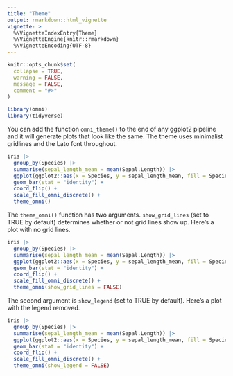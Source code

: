 ```yaml
---
title: "Theme"
output: rmarkdown::html_vignette
vignette: >
  %\VignetteIndexEntry{Theme}
  %\VignetteEngine{knitr::rmarkdown}
  %\VignetteEncoding{UTF-8}
---
```


```r
knitr::opts_chunk$set(
  collapse = TRUE,
  warning = FALSE,
  message = FALSE,
  comment = "#>"
)
```

```r
library(omni)
library(tidyverse)
```

You can add the function `omni_theme()` to the end of any ggplot2 pipeline and it will generate plots that look like the same. The theme uses minimalist gridlines and the Lato font throughout. 

```r
iris |>
  group_by(Species) |>
  summarise(sepal_length_mean = mean(Sepal.Length)) |>
  ggplot(ggplot2::aes(x = Species, y = sepal_length_mean, fill = Species)) +
  geom_bar(stat = "identity") +
  coord_flip() +
  scale_fill_omni_discrete() +
  theme_omni()
```


The `theme_omni()` function has two arguments. `show_grid_lines` (set to TRUE by default) determines whether or not grid lines show up. Here's a plot with no grid lines.

```r
iris |>
  group_by(Species) |>
  summarise(sepal_length_mean = mean(Sepal.Length)) |>
  ggplot(ggplot2::aes(x = Species, y = sepal_length_mean, fill = Species)) +
  geom_bar(stat = "identity") +
  coord_flip() +
  scale_fill_omni_discrete() +
  theme_omni(show_grid_lines = FALSE)
```

The second argument is `show_legend` (set to TRUE by default). Here's a plot with the legend removed.

```r
iris |>
  group_by(Species) |>
  summarise(sepal_length_mean = mean(Sepal.Length)) |>
  ggplot(ggplot2::aes(x = Species, y = sepal_length_mean, fill = Species)) +
  geom_bar(stat = "identity") +
  coord_flip() +
  scale_fill_omni_discrete() +
  theme_omni(show_legend = FALSE)
```
